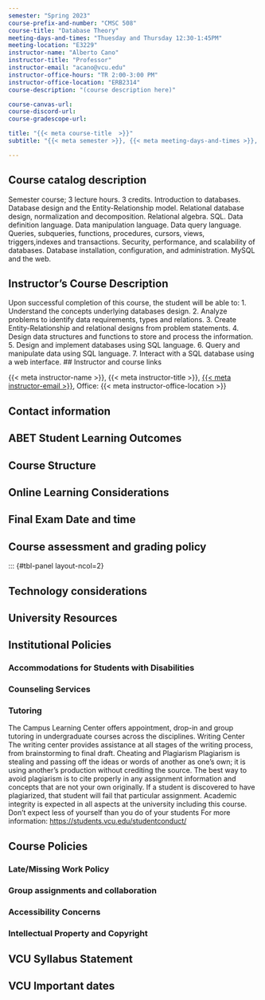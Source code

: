 ```yaml
---
semester: "Spring 2023"
course-prefix-and-number: "CMSC 508"
course-title: "Database Theory"
meeting-days-and-times: "Thuesday and Thursday 12:30-1:45PM"
meeting-location: "E3229"
instructor-name: "Alberto Cano"
instructor-title: "Professor"
instructor-email: "acano@vcu.edu"
instructor-office-hours: "TR 2:00-3:00 PM"
instructor-office-location: "ERB2314"
course-description: "(course description here)"

course-canvas-url:
course-discord-url:
course-gradescope-url:

title: "{{< meta course-title  >}}"
subtitle: "{{< meta semester >}}, {{< meta meeting-days-and-times >}}, {{< meta meeting-location >}}"

---
```


## Course catalog description

Semester course; 3 lecture hours. 3 credits.
Introduction to databases. Database design and the Entity-Relationship model. Relational database design, normalization and decomposition. Relational algebra. SQL. Data definition language. Data manipulation language. Data query language. Queries, subqueries, functions, procedures, cursors, views, triggers,indexes and transactions. Security, performance, and scalability of databases. Database installation, configuration, and administration. MySQL and the web.

## Instructor’s Course Description

Upon successful completion of this course, the student will be able to:
1. Understand the concepts underlying databases design.
2. Analyze problems to identify data requirements, types and relations.
3. Create Entity-Relationship and relational designs from problem statements.
4. Design data structures and functions to store and process the information.
5. Design and implement databases using SQL language.
6. Query and manipulate data using SQL language.
7. Interact with a SQL database using a web interface.
## Instructor and course links

{{< meta instructor-name >}}, {{< meta instructor-title >}}, [{{< meta instructor-email >}}](mailto:{{< meta instructor-email >}}), Office: {{< meta instructor-office-location >}}



## Contact information



## ABET Student Learning Outcomes



## Course Structure



## Online Learning Considerations




## Final Exam Date and time

## Course assessment and grading policy 


::: {#tbl-panel layout-ncol=2}



## Technology considerations


## University Resources


## Institutional Policies


### Accommodations for Students with Disabilities


### Counseling Services


### Tutoring
The Campus Learning Center offers appointment, drop-in and group tutoring in undergraduate courses across the disciplines.
Writing Center
The writing center provides assistance at all stages of the writing process, from brainstorming to final draft.
Cheating and Plagiarism
Plagiarism is stealing and passing off the ideas or words of another as one’s own; it is using another’s production without crediting the source. The best way to avoid plagiarism is to cite properly in any assignment information and concepts that are not your own originally. If a student is discovered to have plagiarized, that student will fail that particular assignment.
Academic integrity is expected in all aspects at the university including this course. Don’t expect less of yourself than you do of your students For more information: <https://students.vcu.edu/studentconduct/>

## Course Policies

### Late/Missing Work Policy

### Group assignments and collaboration





### Accessibility Concerns



### Intellectual Property and Copyright


## VCU Syllabus Statement

## VCU Important dates

